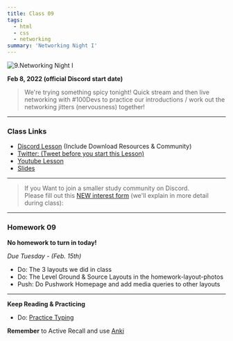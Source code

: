 ```yaml
---
title: Class 09
tags:
  - html
  - css
  - networking
summary: 'Networking Night I'
---
```


![9.Networking Night I](https://cdn.hashnode.com/res/hashnode/image/upload/v1676632594501/FQX15XoaX.png?auto=compress)

**Feb 8, 2022 (official Discord start date)**

> We're trying something spicy tonight! Quick stream and then live networking with #100Devs to practice our introductions / work out the networking jitters (nervousness) together!

<hr />

### Class Links

- [Discord Lesson](https://discord.com/channels/735923219315425401/738891289071714388/940736761158565919) (Include Download Resources & Community)
- [Twitter: (Tweet before you start this Lesson)](https://twitter.com/leonnoel/status/1491177563003453440)
- [Youtube Lesson](https://youtu.be/OaglXfjsBaE)
- [Slides](https://slides.com/leonnoel/100devs2-networking-night)

<hr />

> If you Want to join a smaller study community on Discord. <br /> Please fill out this [NEW interest form](https://forms.gle/KuTBcouadvaJtUVz6) (we'll explain in more detail during class):

<hr />

### Homework 09

**No homework to turn in today!**

_Due Tuesday - (Feb. 15th)_

- Do: The 3 layouts we did in class
- Do: The Level Ground & Source Layouts in the homework-layout-photos
- Push: Do Pushwork Homepage and add media queries to other layouts

<hr />

**Keep Reading & Practicing**

- Do: [Practice Typing](https://www.keybr.com/)

**Remember** to Active Recall and use [Anki](https://apps.ankiweb.net/)
